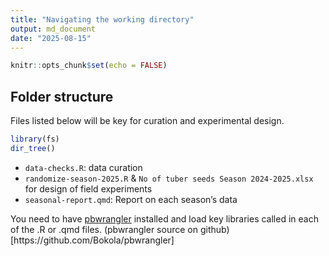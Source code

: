```yaml
---
title: "Navigating the working directory"
output: md_document
date: "2025-08-15"
---
```


```r
knitr::opts_chunk$set(echo = FALSE)
```

## Folder structure

Files listed below will be key for curation and experimental design.

```r
library(fs)
dir_tree()
```


- `data-checks.R`: data curation
- `randomize-season-2025.R` & `No of tuber seeds Season 2024-2025.xlsx` for design of field experiments
- `seasonal-report.qmd`: Report on each season's data

You need to have [pbwrangler](https://bokola.github.io/pbwrangler/) installed and load key libraries called in each of the .R or .qmd files.
(pbwrangler source on github)[https://github.com/Bokola/pbwrangler]
